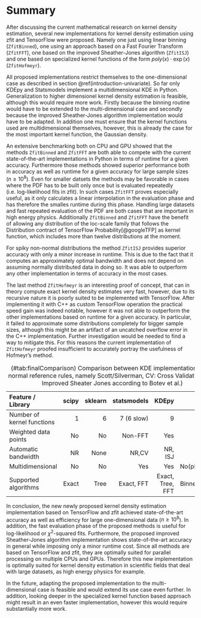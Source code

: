 # Summary {#summary}

After discussing the current mathematical research on kernel density estimation, several new implementations for kernel density estimation using zfit and TensorFlow were proposed. Namely one just using linear binning (`ZfitBinned`), one using an approach based on a Fast Fourier Transform (`ZfitFFT`), one based on the improved Sheather-Jones algorithm (`ZfitISJ`) and one based on specialized kernel functions of the form $poly(x)\cdot\exp(x)$ (`ZfitHofmeyr`). 

All proposed implementations restrict themselves to the one-dimensional case as described in section \@ref(introduction-univariate). So far only KDEpy and Statsmodels implement a multidimensional KDE in Python. Generalization to higher dimensionel kernel density estimation is feasible, although this would require more work. Firstly because the binning routine would have to be extended to the multi-dimensional case and secondly because the improved Sheather-Jones algorithm implementation would have to be adapted. In addition one must ensure that the kernel functions used are multidimensional themselves, however, this is already the case for the most important kernel function, the Gaussian density.

An extensive benchmarking both on CPU and GPU showed that the methods `ZfitBinned` and `ZfitFFT` are both able to compete with the current state-of-the-art implementations in Python in terms of runtime for a given accuracy. Furthermore those methods showed superior performance both in accuracy as well as runtime for a given accuracy for large sample sizes ($n \geq 10^8$). Even for smaller datsets the methods may be favorable in cases where the PDF has to be built only once but is evaluated repeatedly (i.e. log-likelihood fits in zfit). In such cases `ZfitFFT` proves especially useful, as it only calculates a linear interpolation in the evaluation phase and has therefore the smalles runtime during this phase.
Handling large datasets and fast repeated evaluation of the PDF are both cases that are important in high energy physics. Additionally `ZfitBinned` and `ZfitFFT` have the benefit of allowing any distribution of the loc-scale family that follows the Distribution contract of TensorFlow Probability[@googleTFP] as kernel function, which includes more than twelve distributions at the moment.

For spiky non-normal distributions the method `ZfitISJ` provides superior accuracy with only a minor increase in runtime. This is due to the fact that it computes an approximately optimal bandwidth and does not depend on assuming normally distributed data in doing so. It was able to outperform any other implementation in terms of accuracy in the most cases.

The last method `ZfitHofmeyr` is an interesting proof of concept, that can in theory compute exact kernel density estimates very fast, however, due to its recursive nature it is poorly suited to be implemented with TensorFlow. After implementing it with C++ as custom TensorFlow operation the practical speed gain was indeed notable, however it was not able to outperform the other implementations based on runtime for a given accuracy. In particular, it failed to approximate some distributions completely for bigger sample sizes, although this might be an artifact of an uncatched overflow error in the C++ implementation. Further investigation would be needed to find a way to mitigate this. For this reasons the current implementation of `ZfitHofmeyr` proofed insufficient to accurately portray the usefulness of Hofmeyr's method.


Feature / Library                      scipy       sklearn   statsmodels             KDEpy                     Zfit
------------------------------ ------------- ------------- ------------- ----------------- ------------------------
Number of kernel functions                 1             6    7 (6 slow)                 9                       12
Weighted data points                      No            No       Non-FFT               Yes                      Yes
Automatic bandwidth                       NR          None         NR,CV           NR, ISJ                  NR, ISJ
Multidimensional                          No            No           Yes               Yes              No(planned)
Supported algorithms                   Exact          Tree    Exact, FFT  Exact, Tree, FFT  Exact, Binned, FFT, ISJ

Table: (\#tab:finalComparison) Comparison between KDE implementations (NR: normal reference rules, namely Scott/Silverman, CV: Cross Validation, ISJ: Improved Sheater Jones according to Botev et al.)

In conclusion, the new newly proposed kernel density estimation implementation based on TensorFlow and zfit achieved state-of-the-art accuracy as well as efficiency for large one-dimensional data ($n \geq 10^8$). In addition, the fast evaluation phase of the proposed methods is useful for log-likelihood or $\chi^2$-squared fits. Furthermore, the proposed improved Sheather-Jones algorithm implementation shows state-of-the-art accuracy in general while imposing only a minor runtime cost. Since all methods are based on TensorFlow and zfit, they are optimally suited for parallel processing on multiple CPUs and GPUs. Therefore this new implementation is optimally suited for kernel density estimation in scientific fields that deal with large datasets, as high energy physics for example.

In the future, adapting the proposed implementation to the multi-dimensional case is feasible and would extend its use case even further. In addition, looking deeper in the specialized kernel function based approach might result in an even faster implementation, however this would require substantially more work.